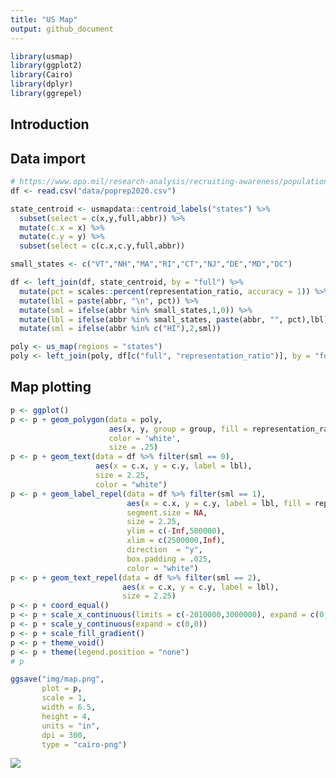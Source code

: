 ---
title: "US Map"
output: github_document
---

``` {r setup}
library(usmap)
library(ggplot2)
library(Cairo)
library(dplyr)
library(ggrepel)
```

## Introduction

## Data import
``` {r data}
# https://www.opa.mil/research-analysis/recruiting-awareness/population-representation/2020-population-representation-in-the-military-services/population-representation-in-the-military-services-fy20-appendix-b-active-component-accessions-and-force/
df <- read.csv("data/poprep2020.csv")

state_centroid <- usmapdata::centroid_labels("states") %>%
  subset(select = c(x,y,full,abbr)) %>%
  mutate(c.x = x) %>%
  mutate(c.y = y) %>%
  subset(select = c(c.x,c.y,full,abbr))

small_states <- c("VT","NH","MA","RI","CT","NJ","DE","MD","DC")

df <- left_join(df, state_centroid, by = "full") %>%
  mutate(pct = scales::percent(representation_ratio, accuracy = 1)) %>%
  mutate(lbl = paste(abbr, "\n", pct)) %>%
  mutate(sml = ifelse(abbr %in% small_states,1,0)) %>%
  mutate(lbl = ifelse(abbr %in% small_states, paste(abbr, "", pct),lbl)) %>%
  mutate(sml = ifelse(abbr %in% c("HI"),2,sml))

poly <- us_map(regions = "states")
poly <- left_join(poly, df[c("full", "representation_ratio")], by = "full")
```

## Map plotting
``` {r map_plot}
p <- ggplot()
p <- p + geom_polygon(data = poly, 
                      aes(x, y, group = group, fill = representation_ratio), 
                      color = 'white',
                      size = .25)
p <- p + geom_text(data = df %>% filter(sml == 0), 
                   aes(x = c.x, y = c.y, label = lbl), 
                   size = 2.25,
                   color = "white")
p <- p + geom_label_repel(data = df %>% filter(sml == 1), 
                          aes(x = c.x, y = c.y, label = lbl, fill = representation_ratio),
                          segment.size = NA, 
                          size = 2.25,
                          ylim = c(-Inf,500000), 
                          xlim = c(2500000,Inf), 
                          direction  = "y",
                          box.padding = .025,
                          color = "white")
p <- p + geom_text_repel(data = df %>% filter(sml == 2), 
                         aes(x = c.x, y = c.y, label = lbl),
                         size = 2.25)
p <- p + coord_equal()
p <- p + scale_x_continuous(limits = c(-2010000,3000000), expand = c(0,0)) 
p <- p + scale_y_continuous(expand = c(0,0)) 
p <- p + scale_fill_gradient()
p <- p + theme_void()
p <- p + theme(legend.position = "none")
# p

ggsave("img/map.png",
       plot = p,
       scale = 1,
       width = 6.5,
       height = 4,
       units = "in",
       dpi = 300,
       type = "cairo-png")
```
![](img/map.png)